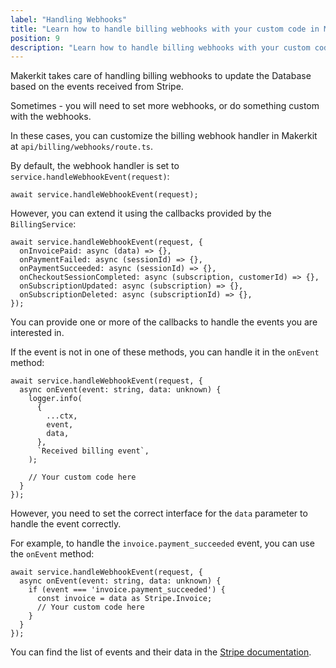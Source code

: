 ```yaml
---
label: "Handling Webhooks"
title: "Learn how to handle billing webhooks with your custom code in Makerkit"
position: 9
description: "Learn how to handle billing webhooks with your custom code in Makerkit"
---
```


Makerkit takes care of handling billing webhooks to update the Database based on the events received from Stripe.

Sometimes - you will need to set more webhooks, or do something custom with the webhooks.

In these cases, you can customize the billing webhook handler in Makerkit at `api/billing/webhooks/route.ts`.

By default, the webhook handler is set to `service.handleWebhookEvent(request)`:

```tsx
await service.handleWebhookEvent(request);
```

However, you can extend it using the callbacks provided by the `BillingService`:

```tsx
await service.handleWebhookEvent(request, {
  onInvoicePaid: async (data) => {},
  onPaymentFailed: async (sessionId) => {},
  onPaymentSucceeded: async (sessionId) => {},
  onCheckoutSessionCompleted: async (subscription, customerId) => {},
  onSubscriptionUpdated: async (subscription) => {},
  onSubscriptionDeleted: async (subscriptionId) => {},
});
```

You can provide one or more of the callbacks to handle the events you are interested in.

If the event is not in one of these methods, you can handle it in the `onEvent` method:

```tsx
await service.handleWebhookEvent(request, {
  async onEvent(event: string, data: unknown) {
    logger.info(
      {
        ...ctx,
        event,
        data,
      },
      `Received billing event`,
    );

    // Your custom code here
  }
});
```

However, you need to set the correct interface for the `data` parameter to handle the event correctly.

For example, to handle the `invoice.payment_succeeded` event, you can use the `onEvent` method:

```tsx
await service.handleWebhookEvent(request, {
  async onEvent(event: string, data: unknown) {
    if (event === 'invoice.payment_succeeded') {
      const invoice = data as Stripe.Invoice;
      // Your custom code here
    }
  }
});
```

You can find the list of events and their data in the [Stripe documentation](https://stripe.com/docs/api/events/types).
